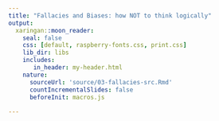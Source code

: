 ```yaml
---
title: "Fallacies and Biases: how NOT to think logically"
output:
  xaringan::moon_reader:
    seal: false
    css: [default, raspberry-fonts.css, print.css]
    lib_dir: libs
    includes:
       in_header: my-header.html
    nature:
      sourceUrl: 'source/03-fallacies-src.Rmd'
      countIncrementalSlides: false
      beforeInit: macros.js
      
---
```

